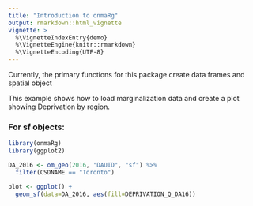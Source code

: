 ---
title: "Introduction to onmaRg"
output: rmarkdown::html_vignette
vignette: >
  %\VignetteIndexEntry{demo}
  %\VignetteEngine{knitr::rmarkdown}
  %\VignetteEncoding{UTF-8}
---

Currently, the primary functions for this package create data frames and spatial object

This example shows how to load marginalization data and create a plot showing Deprivation by region.

### For sf objects:

```{r, eval=FALSE}
library(onmaRg)
library(ggplot2)

DA_2016 <- om_geo(2016, "DAUID", "sf") %>%
  filter(CSDNAME == "Toronto")

plot <- ggplot() +
  geom_sf(data=DA_2016, aes(fill=DEPRIVATION_Q_DA16))

```



